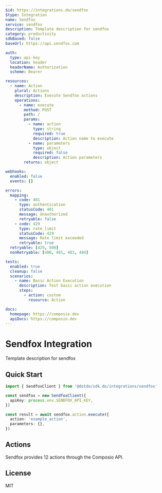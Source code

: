 ```yaml
---
$id: https://integrations.do/sendfox
$type: Integration
name: Sendfox
service: sendfox
description: Template description for sendfox
category: productivity
sdkBased: false
baseUrl: https://api.sendfox.com

auth:
  type: api-key
  location: header
  headerName: Authorization
  scheme: Bearer

resources:
  - name: Action
    plural: Actions
    description: Execute Sendfox actions
    operations:
      - name: execute
        method: POST
        path: /
        params:
          - name: action
            type: string
            required: true
            description: Action name to execute
          - name: parameters
            type: object
            required: false
            description: Action parameters
        returns: object

webhooks:
  enabled: false
  events: []

errors:
  mapping:
    - code: 401
      type: authentication
      statusCode: 401
      message: Unauthorized
      retryable: false
    - code: 429
      type: rate_limit
      statusCode: 429
      message: Rate limit exceeded
      retryable: true
  retryable: [429, 500]
  nonRetryable: [400, 401, 403, 404]

tests:
  enabled: true
  cleanup: false
  scenarios:
    - name: Basic Action Execution
      description: Test basic action execution
      steps:
        - action: custom
          resource: Action

docs:
  homepage: https://composio.dev
  apiDocs: https://composio.dev
---
```


# Sendfox Integration

Template description for sendfox

## Quick Start

```typescript
import { SendfoxClient } from '@dotdo/sdk.do/integrations/sendfox'

const sendfox = new SendfoxClient({
  apiKey: process.env.SENDFOX_API_KEY,
})

const result = await sendfox.action.execute({
  action: 'example_action',
  parameters: {},
})
```

## Actions

Sendfox provides 12 actions through the Composio API.

## License

MIT
